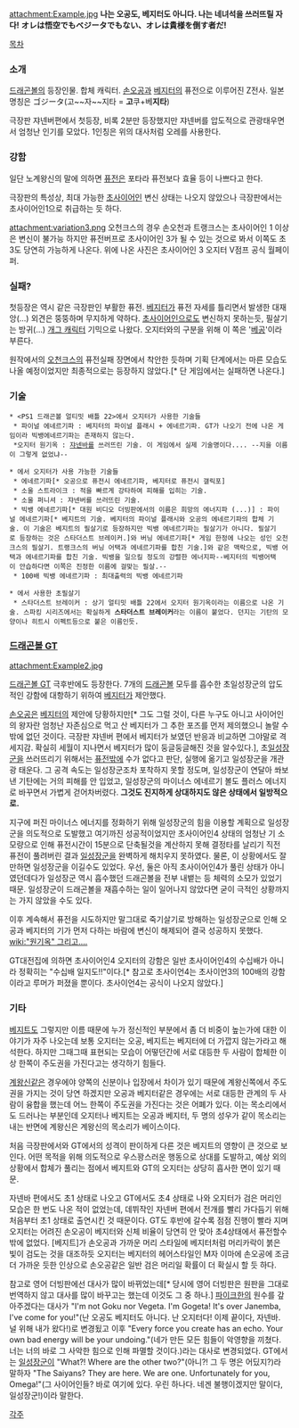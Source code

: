 attachment:Example.jpg
'''나는 오공도, 베지터도 아니다. 나는 네녀석을 쓰러뜨릴 자다!'''
'''オレは悟空でもベジータでもない、オレは貴様を倒す者だ!'''

[[목차]]
=== 소개 ===
[[드래곤볼]]의 등장인물. 합체 캐릭터.
[[손오공]]과 [[베지터]]의 퓨전으로 이루어진 Z전사. 일본 명칭은 ゴジータ(고~~자~~지타 = '''고'''쿠+베'''지타''')

극장판 쟈넨버편에서 첫등장, 비록 2분만 등장했지만 쟈넨버를 압도적으로 관광태우면서 엄청난 인기를 모았다.
1인칭은 위의 대사처럼 오레를 사용한다.

=== 강함 ===
일단 노계왕신의 말에 의하면 [[퓨전(드래곤볼)|퓨전]]은 포타라 퓨전보다 효율 등이 나쁘다고 한다.

극장판의 특성상, 최대 가능한 [[초사이어인]] 변신 상태는 나오지 않았으나 극장판에서는 초사이어인1으로 취급하는 듯 하다.

attachment:variation3.png
오천크스의 경우 손오천과 트랭크스는 초사이어인 1 이상은 변신이 불가능 하지만 퓨전버프로 초사이어인 3가 될 수 있는 것으로 봐서 이쪽도 초 3도 당연히 가능하게 나온다. 위에 나온 사진은 초사이어인 3 오지터 V점프 공식 월페이퍼.

=== 실패? ===
첫등장은 역시 같은 극장판인 부활한 퓨전. [[베지터]]가 퓨전 자세를 틀리면서 발생한 대재앙(...) 외견은 뚱뚱하며 무지하게 약하다. [[초사이어인]]으로도 변신하지 못하는듯, 필살기는 방귀(...) [[개그 캐릭터]] 기믹으로 나왔다. 오지터와의 구분을 위해 이 쪽은 '[[베공]]'이라 부른다.

원작에서의 [[오천크스]]의 퓨전실패 장면에서 착안한 듯하며 기획 단계에서는 마른 모습도 나올 예정이었지만 최종적으로는 등장하지 않았다.[* 단 게임에서는 실패하면 나온다.]

=== 기술 ===
 * <PS1 드래곤볼 얼티밋 배틀 22>에서 오지터가 사용한 기술들
  * 파이널 에네르기파 : 베지터의 파이널 플래시 + 에네르기파. GT가 나오기 전에 나온 게임이라 빅뱅에네르기파는 존재하지 않는다.
  *오지터 원기옥 : [[쟈넨바]]를 쓰러뜨린 기술. 이 게임에서 실제 기술명이다.... --지을 이름이 그렇게 없었냐--

 * <PS2 드래곤볼 Z3>에서 오지터가 사용 가능한 기술들 
  * 에네르기파[* 오공으로 퓨전시 에네르기파, 베지터로 퓨전시 갤릭포]
  * 소울 스트라이크 : 적을 빠르게 강타하여 피해를 입히는 기술.
  * 소울 퍼니셔 : 쟈넨버를 쓰러뜨린 기술. 
  * 빅뱅 에네르기파[* 대원 비디오 더빙판에서의 이름은 희망의 에너지파 (...)] : 파이널 에네르기파[* 베지트의 기술. 베지터의 파이널 플래시와 오공의 에네르기파의 합체 기술. 이 기술은 베지트의 필살기로 등장하지만 빅뱅 에네르기파는 필살기가 아니다. 필살기로 등장하는 것은 스타더스트 브레이커.]와 버닝 에네르기파[* 게임 한정에 나오는 성인 오천크스의 필살기. 트랭크스의 버닝 어택과 에네르기파를 합친 기술.]와 같은 맥락으로, 빅뱅 어택과 에네르기파를 합친 기술. 빅뱅을 일으킬 정도의 강렬한 에너지파--베지터의 빅뱅어택이 안습하다면 이쪽은 진정한 이름에 걸맞는 필살.--
  * 100배 빅뱅 에네르기파 : 최대출력의 빅뱅 에네르기파

 * <PS2 스파킹 시리즈>에서 사용한 초필살기
  * 스타더스트 브레이커 : 상기 얼티밋 배틀 22에서 오지터 원기옥이라는 이름으로 나온 기술. 스파킹 시리즈에서는 확실하게 '''스타더스트 브레이커'''라는 이름이 붙었다. 던지는 기탄의 모양이나 히트시 이펙트등으로 붙은 이름인듯.


=== [[드래곤볼 GT]] ===
attachment:Example2.jpg

[[드래곤볼 GT]] 극후반에도 등장한다. 7개의 [[드래곤볼]] 모두를 흡수한 초일성장군의 압도적인 강함에 대항하기 위하여 [[베지터]]가 제안했다.

[[손오공]]은 [[베지터]]의 제안에 당황하지만[* 그도 그럴 것이, 다른 누구도 아니고 사이어인의 왕자란 엄청난 자존심으로 먹고 산 베지터가 그 추한 포즈를 먼저 제의했으니 놀랄 수 밖에 없던 것이다. 극장판 쟈넨버 편에서 베지터가 보였던 반응과 비교하면 그야말로 격세지감. 확실히 세월이 지나면서 베지터가 많이 둥글둥글해진 것을 알수있다.], 초[[일성장군]]을 쓰러뜨리기 위해서는 [[퓨전]]밖에 수가 없다고 판단, 실행에 옮기고 일성장군을 개관광 태운다. 그 공격 속도는 일성장군조차 포착하지 못할 정도며, 일성장군이 연달아 쏴보낸 기탄에는 거의 피해를 안 입었고, 일성장군의 마이너스 에네르기 볼도 플러스 에너지로 바꾸면서 가볍게 걷어차버렸다. '''그것도 진지하게 상대하지도 않은 상태에서 일방적으로.'''

지구에 퍼진 마이너스 에너지를 정화하기 위해 일성장군의 힘을 이용할 계획으로 일성장군을 의도적으로 도발했고 여기까진 성공적이었지만 초사이어인4 상태의 엄청난 기 소모량으로 인해 퓨전시간이 15분으로 단축될것을 계산하지 못해 결정타를 날리기 직전 퓨전이 풀려버린 결과 [[일성장군]]을 완벽하게 해치우지 못하였다.
물론, 이 상황에서도 잘만하면 일성장군을 이길수도 있었다.
우선, 둘은 아직 초사이어인4가 풀린 상태가 아니였던데다가 일성장군 역시 흡수했던 드래곤볼을 전부 내뱉는 등 체력의 소모가 있었기 때문.
일성장군이 드래곤볼을 재흡수하는 일이 일어나지 않았다면 굳이 극적인 상황까지는 가지 않았을 수도 있다.

이후 계속해서 퓨전을 시도하지만 말그대로 죽기살기로 방해하는 일성장군으로 인해 오공과 베지터의 기가 먼저 다하는 바람에 변신이 해제되어 결국 성공하지 못했다. [[wiki:"원기옥" 그리고….]]

GT대전집에 의하면 초사이어인4 오지터의 강함은 일반 초사이어인4의 수십배가 아니라 정확히는 "수십배 일지도!!"이다.[* 참고로 초사이언4는 초사이언3의 100배의 강함이라고 루머가 퍼졌을 뿐이다. 초사이언4는 공식이 나오지 않았다.]
=== 기타 ===
[[베지트]]도 그렇지만 이름 때문에 누가 정신적인 부분에서 좀 더 비중이 높는가에 대한 이야기가 자주 나오는데 보통 오지터는 오공, 베지트는 베지터에 더 가깝지 않는가라고 해석한다. 하지만 그때그때 표현되는 모습이 어떻던간에 서로 대등한 두 사람이 합체한 이상 한쪽이 주도권을 가진다고는 생각하기 힘들다.

[[계왕신]]같은 경우에야 양쪽의 신분이나 입장에서 차이가 있기 때문에 계왕신쪽에서 주도권을 가지는 것이 당연 하겠지만 오공과 베지터같은 경우에는 서로 대등한 관계의 두 사람이 융합을 했는데 어느 한쪽이 주도권을 가진다는 것은 어폐가 있다. 이는 목소리에서도 드러나는 부분인데 오지터나 베지트는 오공과 베지터, 두 명의 성우가 같이 목소리는 내는 반면에 계왕신은 계왕신의 목소리가 베이스이다.

처음 극장판에서와 GT에서의 성격이 판이하게 다른 것은 베지트의 영향이 큰 것으로 보인다. 어떤 목적을 위해 의도적으로 우스꽝스러운 행동으로 상대를 도발하고, 예상 외의 상황에서 합체가 풀리는 점에서 베지트와 GT의 오지터는 상당히 흡사한 면이 있기 때문.

자넨바 편에서도 초1 상태로 나오고 GT에서도 초4 상태로 나와 오지터가 검은 머리인 모습은 한 번도 나온 적이 없었는데, 데뷔작인 자넨버 편에서 전개를 빨리 가다듬기 위해 처음부터 초1 상태로 출연시킨 것 때문이다. GT도 후반에 갈수록 점점 진행이 빨라 지며 오지터는 어려진 손오공이 베지터와 신체 비율이 당연히 안 맞아 초4상태에서 퓨전할수 밖에 없었다. [베지트]가 손오공과 가까운 머리 스타일에 베지터처럼 머리카락이 붉은 빛이 검도는 것을 대조하듯 오지터는 베지터의 헤어스타일인 M자 이마에 손오공에 조금 더 가까운 듯한 인상으로 손오공같은 일반 검은 머리일 확률이 더 확실시 할 듯 하다.

참고로 영어 더빙판에선 대사가 많이 바뀌었는데[* 당시에 영어 더빙판은 원판을 그대로 번역하지 않고 대사를 많이 바꾸고는 했는데 이것도 그 중 하나.] [[파이크한]]의 원수를 갚아주겠다는 대사가 "I'm not Goku nor Vegeta. I'm Gogeta! It's over Janemba, I've come for you!"(난 오공도 베지터도 아니다. 난 오지터다! 이제 끝이다, 자넨바. 널 위해 내가 왔다!)로 변경됬고 이후 "Every force you create has an echo. Your own bad energy will be your undoing."(네가 만든 모든 힘들이 악영향을 끼쳤다. 너는 너의 바로 그 사악한 힘으로 인해 파멸할 것이다.)라는 대사로 변경되었다. GT에서는 [[일성장군]]이 "What?! Where are the other two?"(아니?! 그 두 명은 어딨지?)라 말하자 "The Saiyans? They are here. We are one. Unfortunately for you, Omega!"(그 사이어인들? 바로 여기에 있다. 우린 하나다. 네겐 불행이겠지만 말이다, 일성장군!)이라 말한다.

[[각주]]  
